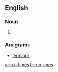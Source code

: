 ==English==

===Noun===
{{head|en}}

# {{plural of|run time}}

===Anagrams===
* [[terminus#English|terminus]]

[[ar:run times]]
[[fr:run times]]